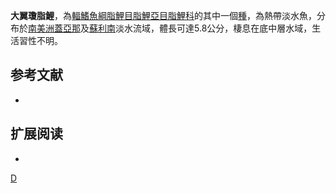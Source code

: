 {{Speciesbox 
| taxon = Jupiaba pinnata
| status = NE
| status_system = IUCN3.1
| authority =  [[Eigenmann|Eigenmann]], 1909
| synonyms = *''Deuterodon pinnatus''<br /><small>Eigenmann, 1909</small>
*''Astyanax pinnatus''<br /><small>Eigenmann, 1909</small>
}}
'''大翼瓊脂鯉'''，為[[輻鰭魚綱|輻鰭魚綱]][[脂鯉目|脂鯉目]][[脂鯉亞目|脂鯉亞目]][[脂鯉科|脂鯉科]]的其中一個[[種|種]]，為熱帶淡水魚，分布於[[南美洲|南美洲]][[蓋亞那|蓋亞那]]及[[蘇利南|蘇利南]]淡水流域，體長可達5.8公分，棲息在底中層水域，生活習性不明。

==参考文献==
{{refbegin}}
*{{FishBase_species|genus=Jupiaba|species=pinnata|year=2013|month=12}}
{{refend}}

== 扩展阅读 ==
{{refbegin}}
*{{wikispecies-inline|Jupiaba pinnata|大翼瓊脂鯉}}
{{refend}}
{{Taxonbar|from=Q5562989}}

[[Category:瓊脂鯉屬|D]]


{{魚類小作品}}